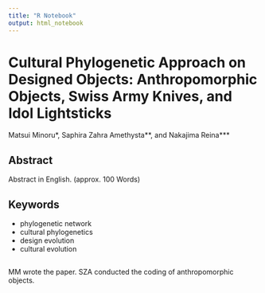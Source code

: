 ```yaml
---
title: "R Notebook"
output: html_notebook
---
```


# Cultural Phylogenetic Approach on Designed Objects: Anthropomorphic Objects, Swiss Army Knives, and Idol Lightsticks

Matsui Minoru\*, Saphira Zahra Amethysta\*\*, and Nakajima Reina\*\*\*

## Abstract

Abstract in English. (approx. 100 Words) 

## Keywords

- phylogenetic network
- cultural phylogenetics
- design evolution
- cultural evolution

## 

MM wrote the paper. SZA conducted the coding of anthropomorphic objects. 
